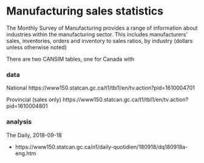 # Manufacturing sales statistics

The Monthly Survey of Manufacturing provides a range of information about industries within the manufacturing sector. This includes manufacturers' sales, inventories, orders and inventory to sales ratios, by industry (dollars unless otherwise noted)

There are two CANSIM tables, one for Canada with 

### data

National
https://www150.statcan.gc.ca/t1/tbl1/en/tv.action?pid=1610004701

Provincial (sales only)
https://www150.statcan.gc.ca/t1/tbl1/en/tv.action?pid=1610004801


### analysis

The Daily, 2018-09-18

* https://www150.statcan.gc.ca/n1/daily-quotidien/180918/dq180918a-eng.htm 



